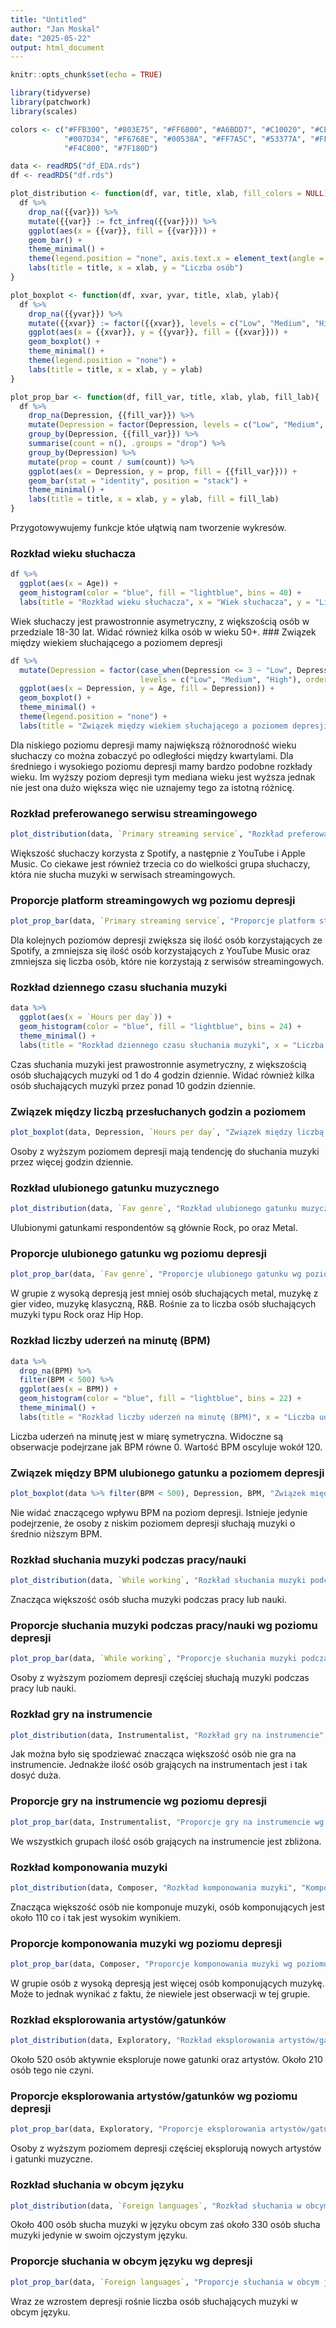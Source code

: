 ```yaml
---
title: "Untitled"
author: "Jan Moskal"
date: "2025-05-22"
output: html_document
---
```


```r
knitr::opts_chunk$set(echo = TRUE)
```

```r
library(tidyverse)
library(patchwork)
library(scales)

colors <- c("#FFB300", "#803E75", "#FF6800", "#A6BDD7", "#C10020", "#CEA262", "#817066", 
            "#007D34", "#F6768E", "#00538A", "#FF7A5C", "#53377A", "#FF8E00", "#B32851", 
            "#F4C800", "#7F180D")

data <- readRDS("df_EDA.rds")
df <- readRDS("df.rds")
```

```r
plot_distribution <- function(df, var, title, xlab, fill_colors = NULL){
  df %>%
    drop_na({{var}}) %>%
    mutate({{var}} := fct_infreq({{var}})) %>%
    ggplot(aes(x = {{var}}, fill = {{var}})) +
    geom_bar() +
    theme_minimal() +
    theme(legend.position = "none", axis.text.x = element_text(angle = 45, hjust = 1)) +
    labs(title = title, x = xlab, y = "Liczba osób")
}

plot_boxplot <- function(df, xvar, yvar, title, xlab, ylab){
  df %>%
    drop_na({{yvar}}) %>% 
    mutate({{xvar}} := factor({{xvar}}, levels = c("Low", "Medium", "High"))) %>%
    ggplot(aes(x = {{xvar}}, y = {{yvar}}, fill = {{xvar}})) +
    geom_boxplot() +
    theme_minimal() +
    theme(legend.position = "none") +
    labs(title = title, x = xlab, y = ylab)
}

plot_prop_bar <- function(df, fill_var, title, xlab, ylab, fill_lab){
  df %>%
    drop_na(Depression, {{fill_var}}) %>%
    mutate(Depression = factor(Depression, levels = c("Low", "Medium", "High"))) %>%
    group_by(Depression, {{fill_var}}) %>%
    summarise(count = n(), .groups = "drop") %>%
    group_by(Depression) %>%
    mutate(prop = count / sum(count)) %>%
    ggplot(aes(x = Depression, y = prop, fill = {{fill_var}})) +
    geom_bar(stat = "identity", position = "stack") +
    theme_minimal() +
    labs(title = title, x = xlab, y = ylab, fill = fill_lab)
}
```

Przygotowywujemy funkcje któe ułątwią nam tworzenie wykresów.


### Rozkład wieku słuchacza
```r
df %>% 
  ggplot(aes(x = Age)) +
  geom_histogram(color = "blue", fill = "lightblue", bins = 40) + 
  labs(title = "Rozkład wieku słuchacza", x = "Wiek słuchacza", y = "Liczba osób")
```
Wiek słuchaczy jest prawostronnie asymetryczny, z większością osób w przedziale 18-30 lat. Widać również kilka osób w wieku 50+.
### Związek między wiekiem słuchającego a poziomem depresji
```r
df %>% 
  mutate(Depression = factor(case_when(Depression <= 3 ~ "Low", Depression > 3 & Depression < 7 ~ "Medium", Depression >= 7 ~ "High"),
                             levels = c("Low", "Medium", "High"), ordered = TRUE)) %>% 
  ggplot(aes(x = Depression, y = Age, fill = Depression)) + 
  geom_boxplot() + 
  theme_minimal() + 
  theme(legend.position = "none") +
  labs(title = "Związek między wiekiem słuchającego a poziomem depresji", x = "Poziom depresji", y = "Wiek słuchacza")
```
Dla niskiego poziomu depresji mamy największą różnorodność wieku słuchaczy co można zobaczyć po odległości między kwartylami. Dla średniego i wysokiego poziomu depresji mamy bardzo podobne rozkłady wieku. Im wyższy poziom depresji tym mediana wieku jest wyższa jednak nie jest ona dużo większa więc nie uznajemy tego za istotną różnicę.

### Rozkład preferowanego serwisu streamingowego
```r
plot_distribution(data, `Primary streaming service`, "Rozkład preferowanego serwisu streamingowego", "Preferowany serwis streamingowy")
```
Większość słuchaczy korzysta z Spotify, a następnie z YouTube i Apple Music. Co ciekawe jest również trzecia co do wielkości grupa słuchaczy, która nie słucha muzyki w serwisach streamingowych.

### Proporcje platform streamingowych wg poziomu depresji
```r
plot_prop_bar(data, `Primary streaming service`, "Proporcje platform streamingowych wg poziomu depresji", "Poziom depresji", "Udział", "Platforma streamingowa")
```
Dla kolejnych poziomów depresji zwiększa się ilość osób korzystających ze Spotify, a zmniejsza się ilość osób korzystających z YouTube Music oraz zmniejsza się liczba osób, które nie korzystają z serwisów streamingowych. 

### Rozkład dziennego czasu słuchania muzyki
```r
data %>% 
  ggplot(aes(x = `Hours per day`)) + 
  geom_histogram(color = "blue", fill = "lightblue", bins = 24) +
  theme_minimal() + 
  labs(title = "Rozkład dziennego czasu słuchania muzyki", x = "Liczba godzin", y = "Liczba osób")
```
Czas słuchania muzyki jest prawostronnie asymetryczny, z większością osób słuchających muzyki od 1 do 4 godzin dziennie. Widać również kilka osób słuchających muzyki przez ponad 10 godzin dziennie.

### Związek między liczbą przesłuchanych godzin a poziomem
```r
plot_boxplot(data, Depression, `Hours per day`, "Związek między liczbą przesłuchanych godzin a poziomem depresji", "Poziom depresji", "Liczba godzin")
```
Osoby z wyższym poziomem depresji mają tendencję do słuchania muzyki przez więcej godzin dziennie.

### Rozkład ulubionego gatunku muzycznego
```r
plot_distribution(data, `Fav genre`, "Rozkład ulubionego gatunku muzycznego", "Ulubiony gatunek muzyczny", fill_colors = colors)
```
Ulubionymi gatunkami respondentów są głównie Rock, po oraz Metal.

### Proporcje ulubionego gatunku wg poziomu depresji
```r
plot_prop_bar(data, `Fav genre`, "Proporcje ulubionego gatunku wg poziomu depresji", "Poziom depresji", "Udział", "Gatunek")
```
W grupie z wysoką depresją jest mniej osób słuchających metal, muzykę z gier video, muzykę klasyczną, R&B. Rośnie za to liczba osób słuchających muzyki typu Rock oraz Hip Hop.

### Rozkład liczby uderzeń na minutę (BPM)
```r
data %>%
  drop_na(BPM) %>%
  filter(BPM < 500) %>%
  ggplot(aes(x = BPM)) + 
  geom_histogram(color = "blue", fill = "lightblue", bins = 22) +
  theme_minimal() + 
  labs(title = "Rozkład liczby uderzeń na minutę (BPM)", x = "Liczba uderzeń na minutę", y = "Liczba osób")
```
Liczba uderzeń na minutę jest w miarę symetryczna. Widoczne są obserwacje podejrzane jak BPM równe 0. Wartość BPM oscyluje wokół 120.

### Związek między BPM ulubionego gatunku a poziomem depresji
```r
plot_boxplot(data %>% filter(BPM < 500), Depression, BPM, "Związek między BPM ulubionego gatunku a poziomem depresji", "Poziom depresji", "Uderzenia na minutę (BPM)")
```

Nie widać znaczącego wpływu BPM na poziom depresji. Istnieje jedynie podejrzenie, że osoby z niskim poziomem depresji słuchają muzyki o średnio niższym BPM.

### Rozkład słuchania muzyki podczas pracy/nauki
```r
plot_distribution(data, `While working`, "Rozkład słuchania muzyki podczas pracy/nauki", "Słuchanie podczas pracy/nauki")
```

Znacząca większość osób słucha muzyki podczas pracy lub nauki.

### Proporcje słuchania muzyki podczas pracy/nauki wg poziomu depresji
```r
plot_prop_bar(data, `While working`, "Proporcje słuchania muzyki podczas pracy/nauki wg poziomu depresji", "Poziom depresji", "Udział", "Słuchanie podczas pracy/nauki")
```

Osoby z wyższym poziomem depresji częściej słuchają muzyki podczas pracy lub nauki.

### Rozkład gry na instrumencie
```r
plot_distribution(data, Instrumentalist, "Rozkład gry na instrumencie", "Regularne granie na instrumencie")
```

Jak można było się spodziewać znacząca większość osób nie gra na instrumencie. Jednakże ilość osób grających na instrumentach jest i tak dosyć duża.

### Proporcje gry na instrumencie wg poziomu depresji
```r
plot_prop_bar(data, Instrumentalist, "Proporcje gry na instrumencie wg poziomu depresji", "Poziom depresji", "Udział", "Gra na instrumencie")
```
We wszystkich grupach ilość osób grających na instrumencie jest zbliżona. 

### Rozkład komponowania muzyki
```r
plot_distribution(data, Composer, "Rozkład komponowania muzyki", "Komponowanie muzyki")
```

Znacząca większość osób nie komponuje muzyki, osób komponujących jest około 110 co i tak jest wysokim wynikiem.

### Proporcje komponowania muzyki wg poziomu depresji
```r
plot_prop_bar(data, Composer, "Proporcje komponowania muzyki wg poziomu depresji", "Poziom depresji", "Udział", "Komponowanie muzyki")
```
W grupie osób z wysoką depresją jest więcej osób komponujących muzykę. Może to jednak wynikać z faktu, że niewiele jest obserwacji w tej grupie.

### Rozkład eksplorowania artystów/gatunków
```r
plot_distribution(data, Exploratory, "Rozkład eksplorowania artystów/gatunków", "Eksplorowanie artystów/gatunków")
```
Około 520 osób aktywnie eksploruje nowe gatunki oraz artystów. Około 210 osób tego nie czyni.

### Proporcje eksplorowania artystów/gatunków wg poziomu depresji
```r
plot_prop_bar(data, Exploratory, "Proporcje eksplorowania artystów/gatunków wg depresji", "Poziom depresji", "Udział", "Eksplorowanie")
```

Osoby z wyższym poziomem depresji częściej eksplorują nowych artystów i gatunki muzyczne.

### Rozkład słuchania w obcym języku
```r
plot_distribution(data, `Foreign languages`, "Rozkład słuchania w obcym języku", "Słuchanie w obcym języku")
```
Około 400 osób słucha muzyki w języku obcym zaś około 330 osób słucha muzyki jedynie w swoim ojczystym języku.

### Proporcje słuchania w obcym języku wg depresji
```r
plot_prop_bar(data, `Foreign languages`, "Proporcje słuchania w obcym języku wg depresji", "Poziom depresji", "Udział", "Słuchanie w obcym języku")
```
Wraz ze wzrostem depresji rośnie liczba osób słuchających muzyki w obcym języku.
